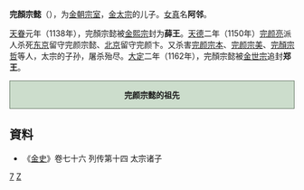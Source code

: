 '''完顏宗懿'''（{{bd||？|1150年||catIdx=W}}），为[[金朝|金朝]][[宗室|宗室]]，[[金太宗|金太宗]]的儿子。[[女真|女真]]名'''阿邻'''。

[[天眷|天眷]]元年（1138年），完顏宗懿被[[金熙宗|金熙宗]]封为'''薛王'''。[[天德_(金)|天德]]二年（1150年）[[完颜亮|完颜亮]]派人杀死[[东京路|东京]]留守完颜宗懿、[[北京路_(金朝)|北京]]留守完颜卞。又杀害[[完颜宗本|完颜宗本]]、[[完颜宗美|完颜宗美]]、[[完顏宗哲|完顏宗哲]]等人，太宗的子孙，屠杀殆尽。[[大定_(金朝)|大定]]二年（1162年），完顏宗懿被[[金世宗|金世宗]]追封'''郑王'''。
<div style="clear: both; width: 100%; padding: 0; text-align: left; border: none;" class="NavFrame">
<div style="background: #ccddcc; text-align: center; border: 1px solid #667766" class="NavHead">'''完颜宗懿的祖先'''
</div>
<div class="NavContent" style="display:none;">
{{ahnentafel-compact5|align=center
|style=font-size: 90%; line-height: 110%;
|border=1
|boxstyle=padding-top: 0; padding-bottom: 0;
|boxstyle_1=background-color: #fcc;
|boxstyle_2=background-color: #fb9;
|boxstyle_3=background-color: #ffc;
|boxstyle_4=background-color: #bfc;
|boxstyle_5=background-color: #9fe;
|1= '''完颜宗懿'''
|2= '''父亲:'''<br />[[金太宗|金太宗]]完颜晟
|3= 
|4= '''祖父:'''<br />追尊[[世祖|世祖]][[劾里鉢|劾里鉢]]
|5= '''祖母:'''<br />[[翼簡皇后|拿懶氏]]
|6= 
|7= 
|8= 追尊[[景祖|景祖]][[烏骨廼|烏骨廼]]
|9= [[唐括多保真|唐括多保真]]
|10= 
|11= 
|12= 
|13= 
|14= 
|15= 
|16= 追尊[[昭祖|昭祖]][[完颜石鲁|完颜石鲁]]
|17= [[徒单乌古论都葛|徒单乌古论都葛]]
}}
</div></div>

== 資料 ==
*《[[金史|金史]]》卷七十六 列传第十四 太宗诸子

[[Category:金太宗皇子|7]]
[[Category:完颜氏|Z]]